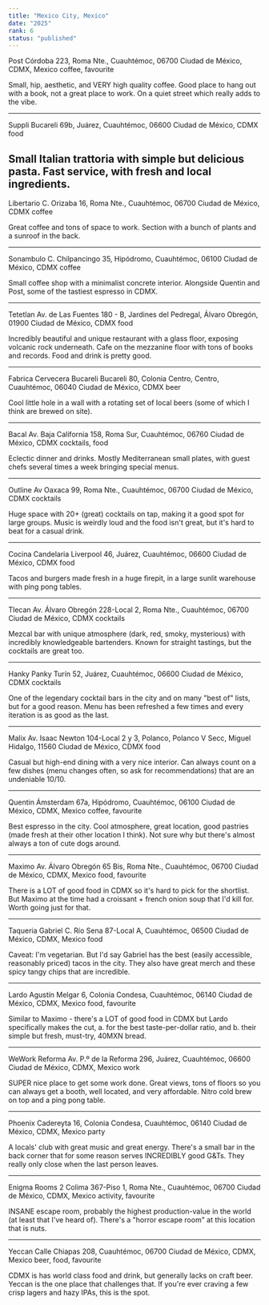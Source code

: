 ```yaml
---
title: "Mexico City, Mexico"
date: "2025"
rank: 6
status: "published"
---
```


Post
Córdoba 223, Roma Nte., Cuauhtémoc, 06700 Ciudad de México, CDMX, Mexico
coffee, favourite

Small, hip, aesthetic, and VERY high quality coffee. Good place to hang out with a book, not a great place to work. On a quiet street which really adds to the vibe.

---

Suppli
Bucareli 69b, Juárez, Cuauhtémoc, 06600 Ciudad de México, CDMX
food

Small Italian trattoria with simple but delicious pasta. Fast service, with fresh and local ingredients.
---

Libertario
C. Orizaba 16, Roma Nte., Cuauhtémoc, 06700 Ciudad de México, CDMX
coffee

Great coffee and tons of space to work. Section with a bunch of plants and a sunroof in the back.

---

Sonambulo
C. Chilpancingo 35, Hipódromo, Cuauhtémoc, 06100 Ciudad de México, CDMX
coffee

Small coffee shop with a minimalist concrete interior. Alongside Quentin and Post, some of the tastiest espresso in CDMX.

---

Tetetlan
Av. de Las Fuentes 180 - B, Jardines del Pedregal, Álvaro Obregón, 01900 Ciudad de México, CDMX
food

Incredibly beautiful and unique restaurant with a glass floor, exposing volcanic rock underneath. Cafe on the mezzanine floor with tons of books and records. Food and drink is pretty good.

---

Fabrica Cervecera Bucareli
Bucareli 80, Colonia Centro, Centro, Cuauhtémoc, 06040 Ciudad de México, CDMX
beer

Cool little hole in a wall with a rotating set of local beers (some of which I think are brewed on site).

---

Bacal
Av. Baja California 158, Roma Sur, Cuauhtémoc, 06760 Ciudad de México, CDMX
cocktails, food

Eclectic dinner and drinks. Mostly Mediterranean small plates, with guest chefs several times a week bringing special menus.

---

Outline
Av Oaxaca 99, Roma Nte., Cuauhtémoc, 06700 Ciudad de México, CDMX
cocktails

Huge space with 20+ (great) cocktails on tap, making it a good spot for large groups. Music is weirdly loud and the food isn't great, but it's hard to beat for a casual drink.

---

Cocina Candelaria
Liverpool 46, Juárez, Cuauhtémoc, 06600 Ciudad de México, CDMX
food

Tacos and burgers made fresh in a huge firepit, in a large sunlit warehouse with ping pong tables.

---

Tlecan
Av. Álvaro Obregón 228-Local 2, Roma Nte., Cuauhtémoc, 06700 Ciudad de México, CDMX
cocktails

Mezcal bar with unique atmosphere (dark, red, smoky, mysterious) with incredibly knowledgeable bartenders. Known for straight tastings, but the cocktails are great too.

---

Hanky Panky
Turín 52, Juárez, Cuauhtémoc, 06600 Ciudad de México, CDMX
cocktails

One of the legendary cocktail bars in the city and on many "best of" lists, but for a good reason. Menu has been refreshed a few times and every iteration is as good as the last.

---

Malix
Av. Isaac Newton 104-Local 2 y 3, Polanco, Polanco V Secc, Miguel Hidalgo, 11560 Ciudad de México, CDMX
food

Casual but high-end dining with a very nice interior. Can always count on a few dishes (menu changes often, so ask for recommendations) that are an undeniable 10/10.

---

Quentin
Ámsterdam 67a, Hipódromo, Cuauhtémoc, 06100 Ciudad de México, CDMX, Mexico
coffee, favourite

Best espresso in the city. Cool atmosphere, great location, good pastries (made fresh at their other location I think). Not sure why but there's almost always a ton of cute dogs around.

---

Maximo
Av. Álvaro Obregón 65 Bis, Roma Nte., Cuauhtémoc, 06700 Ciudad de México, CDMX, Mexico
food, favourite

There is a LOT of good food in CDMX so it's hard to pick for the shortlist. But Maximo at the time had a croissant + french onion soup that I'd kill for. Worth going just for that.

---

Taqueria Gabriel
C. Río Sena 87-Local A, Cuauhtémoc, 06500 Ciudad de México, CDMX, Mexico
food

Caveat: I'm vegetarian. But I'd say Gabriel has the best (easily accessible, reasonably priced) tacos in the city. They also have great merch and these spicy tangy chips that are incredible.

---

Lardo
Agustín Melgar 6, Colonia Condesa, Cuauhtémoc, 06140 Ciudad de México, CDMX, Mexico
food, favourite

Similar to Maximo - there's a LOT of good food in CDMX but Lardo specifically makes the cut, a. for the best taste-per-dollar ratio, and b. their simple but fresh, must-try, 40MXN bread.

---

WeWork Reforma
Av. P.º de la Reforma 296, Juárez, Cuauhtémoc, 06600 Ciudad de México, CDMX, Mexico
work

SUPER nice place to get some work done. Great views, tons of floors so you can always get a booth, well located, and very affordable. Nitro cold brew on top and a ping pong table.

---

Phoenix
Cadereyta 16, Colonia Condesa, Cuauhtémoc, 06140 Ciudad de México, CDMX, Mexico
party

A locals' club with great music and great energy. There's a small bar in the back corner that for some reason serves INCREDIBLY good G&Ts. They really only close when the last person leaves.

---

Enigma Rooms 2
Colima 367-Piso 1, Roma Nte., Cuauhtémoc, 06700 Ciudad de México, CDMX, Mexico
activity, favourite

INSANE escape room, probably the highest production-value in the world (at least that I've heard of). There's a "horror escape room" at this location that is nuts.

---

Yeccan
Calle Chiapas 208, Cuauhtémoc, 06700 Ciudad de México, CDMX, Mexico
beer, food, favourite

CDMX is has world class food and drink, but generally lacks on craft beer. Yeccan is the one place that challenges that. If you're ever craving a few crisp lagers and hazy IPAs, this is the spot.